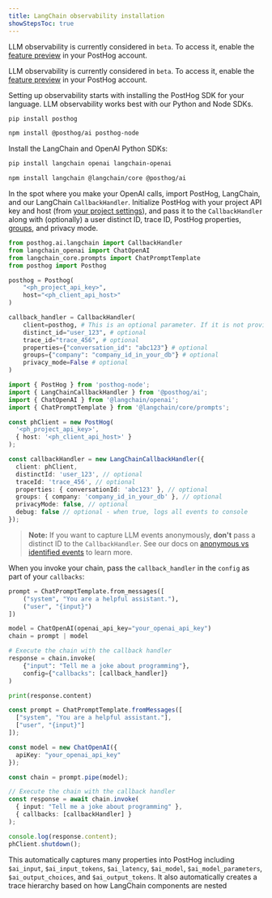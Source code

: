 ```yaml
---
title: LangChain observability installation
showStepsToc: true
---
```



LLM observability is currently considered in `beta`. To access it, enable the [feature preview](https://app.posthog.com/settings/user-feature-previews#llm-observability) in your PostHog account.

<Steps>

<Step title="Install the PostHog SDK" badge="required">

LLM observability is currently considered in `beta`. To access it, enable the [feature preview](https://app.posthog.com/settings/user-feature-previews#llm-observability) in your PostHog account.

Setting up observability starts with installing the PostHog SDK for your language. LLM observability works best with our Python and Node SDKs.

<MultiLanguage>

```bash file=Python
pip install posthog
```

```bash file=TypeScript
npm install @posthog/ai posthog-node
```

</MultiLanguage>

</Step>

<Step title="Install LangChain and OpenAI SDKs" badge="required">

Install the LangChain and OpenAI Python SDKs:

<MultiLanguage>

```bash file=Python
pip install langchain openai langchain-openai
```

```bash file=TypeScript
npm install langchain @langchain/core @posthog/ai
```

</MultiLanguage>

<LLMsSDKsCallout />

</Step>

<Step title="Initialize PostHog and LangChain" badge="required">

In the spot where you make your OpenAI calls, import PostHog, LangChain, and our LangChain `CallbackHandler`. Initialize PostHog with your project API key and host (from [your project settings](https://us.posthog.com/settings/project)), and pass it to the `CallbackHandler` along with (optionally) a user distinct ID, trace ID, PostHog properties, [groups](/docs/product-analytics/group-analytics), and privacy mode.

<MultiLanguage>

```python
from posthog.ai.langchain import CallbackHandler
from langchain_openai import ChatOpenAI
from langchain_core.prompts import ChatPromptTemplate
from posthog import Posthog

posthog = Posthog(
    "<ph_project_api_key>",
    host="<ph_client_api_host>"
)

callback_handler = CallbackHandler(
    client=posthog, # This is an optional parameter. If it is not provided, a default client will be used.
    distinct_id="user_123", # optional
    trace_id="trace_456", # optional
    properties={"conversation_id": "abc123"} # optional
    groups={"company": "company_id_in_your_db"} # optional
    privacy_mode=False # optional
)
```

```typescript
import { PostHog } from 'posthog-node';
import { LangChainCallbackHandler } from '@posthog/ai';
import { ChatOpenAI } from '@langchain/openai';
import { ChatPromptTemplate } from '@langchain/core/prompts';

const phClient = new PostHog(
  '<ph_project_api_key>',
  { host: '<ph_client_api_host>' }
);

const callbackHandler = new LangChainCallbackHandler({
  client: phClient,
  distinctId: 'user_123', // optional
  traceId: 'trace_456', // optional
  properties: { conversationId: 'abc123' }, // optional
  groups: { company: 'company_id_in_your_db' }, // optional
  privacyMode: false, // optional
  debug: false // optional - when true, logs all events to console
});
```

</MultiLanguage>

> **Note:** If you want to capture LLM events anonymously, **don't** pass a distinct ID to the `CallbackHandler`. See our docs on [anonymous vs identified events](/docs/data/anonymous-vs-identified-events) to learn more. 

</Step>

<Step title="Make LangChain calls" badge="required">

When you invoke your chain, pass the `callback_handler` in the `config` as part of your `callbacks`:

<MultiLanguage>

```python
prompt = ChatPromptTemplate.from_messages([
    ("system", "You are a helpful assistant."),
    ("user", "{input}")
])

model = ChatOpenAI(openai_api_key="your_openai_api_key")
chain = prompt | model

# Execute the chain with the callback handler
response = chain.invoke(
    {"input": "Tell me a joke about programming"},
    config={"callbacks": [callback_handler]}
)

print(response.content)
```

```typescript
const prompt = ChatPromptTemplate.fromMessages([
  ["system", "You are a helpful assistant."],
  ["user", "{input}"]
]);

const model = new ChatOpenAI({
  apiKey: "your_openai_api_key"
});

const chain = prompt.pipe(model);

// Execute the chain with the callback handler
const response = await chain.invoke(
  { input: "Tell me a joke about programming" },
  { callbacks: [callbackHandler] }
);

console.log(response.content);
phClient.shutdown();
```

</MultiLanguage>

This automatically captures many properties into PostHog including `$ai_input`, `$ai_input_tokens`, `$ai_latency`, `$ai_model`, `$ai_model_parameters`, `$ai_output_choices`, and `$ai_output_tokens`. It also automatically creates a trace hierarchy based on how LangChain components are nested 

</Step>

<VerifyLLMEventsStep />

</Steps>